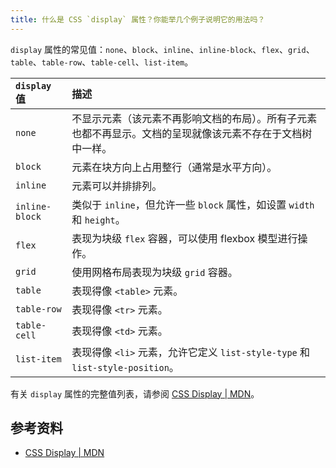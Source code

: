 ```yaml
---
title: 什么是 CSS `display` 属性？你能举几个例子说明它的用法吗？
---
```


`display` 属性的常见值：`none`、`block`、`inline`、`inline-block`、`flex`、`grid`、`table`、`table-row`、`table-cell`、`list-item`。

| `display` 值 | 描述 |
| :-- | :-- |
| `none` | 不显示元素（该元素不再影响文档的布局）。所有子元素也都不再显示。文档的呈现就像该元素不存在于文档树中一样。 |
| `block` | 元素在块方向上占用整行（通常是水平方向）。 |
| `inline` | 元素可以并排排列。 |
| `inline-block` | 类似于 `inline`，但允许一些 `block` 属性，如设置 `width` 和 `height`。 |
| `flex` | 表现为块级 `flex` 容器，可以使用 flexbox 模型进行操作。 |
| `grid` | 使用网格布局表现为块级 `grid` 容器。 |
| `table` | 表现得像 `<table>` 元素。 |
| `table-row` | 表现得像 `<tr>` 元素。 |
| `table-cell` | 表现得像 `<td>` 元素。 |
| `list-item` | 表现得像 `<li>` 元素，允许它定义 `list-style-type` 和 `list-style-position`。 |

有关 `display` 属性的完整值列表，请参阅 [CSS Display | MDN](https://developer.mozilla.org/zh-CN/docs/Web/CSS/display)。

## 参考资料

* [CSS Display | MDN](https://developer.mozilla.org/zh-CN/docs/Web/CSS/display)
